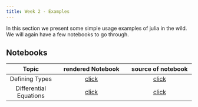 ```yaml
---
title: Week 2 - Examples
---
```


In this section we present some simple usage examples of julia in the wild. We will again have a few notebooks to go through.

## Notebooks

Topic | rendered Notebook | source of notebook
:-----: | :--------: | :-------:
Defining Types | [click](https://floswald.github.io/julia-bootcamp/04-defining-types.html) | [click](https://github.com/floswald/CompEcon/raw/refs/heads/main/notebooks/week2/03-defining-types.jl)
Differential Equations | [click](https://floswald.github.io/julia-bootcamp/05-diffeq.html) | [click](https://github.com/floswald/CompEcon/raw/refs/heads/main/notebooks/week2/05-diffeq.jl)